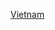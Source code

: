 {{year in country category|2|0|0|1|越南|亞洲||}}
{{Commons category|2001 in Vietnam}}

[[Category:2001年東南亞|Vietnam]]
